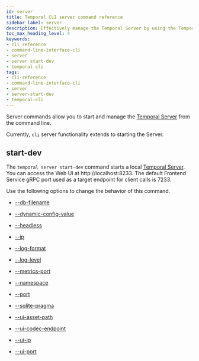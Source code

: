```yaml
---
id: server
title: Temporal CLI server command reference
sidebar_label: server
description: Effectively manage the Temporal Server by using the Temporal command-line interface (CLI). Explore documentation about administration and configuration.
toc_max_heading_level: 4
keywords:
- cli reference
- command-line-interface-cli
- server
- server start-dev
- temporal cli
tags:
- cli-reference
- command-line-interface-cli
- server
- server-start-dev
- temporal-cli
---
```


<!-- THIS FILE IS GENERATED. DO NOT EDIT THIS FILE DIRECTLY -->

Server commands allow you to start and manage the [Temporal Server](/clusters#temporal-server) from the command line.

Currently, `cli` server functionality extends to starting the Server.

## start-dev

The `temporal server start-dev` command starts a local [Temporal Server](/clusters#temporal-server).
You can access the Web UI at http://localhost:8233.
The default Frontend Service gRPC port used as a target endpoint for client calls is 7233.

Use the following options to change the behavior of this command.

- [--db-filename](/cli/cmd-options#db-filename)

- [--dynamic-config-value](/cli/cmd-options#dynamic-config-value)

- [--headless](/cli/cmd-options#headless)

- [--ip](/cli/cmd-options#ip)

- [--log-format](/cli/cmd-options#log-format)

- [--log-level](/cli/cmd-options#log-level)

- [--metrics-port](/cli/cmd-options#metrics-port)

- [--namespace](/cli/cmd-options#namespace)

- [--port](/cli/cmd-options#port)

- [--sqlite-pragma](/cli/cmd-options#sqlite-pragma)

- [--ui-asset-path](/cli/cmd-options#ui-asset-path)

- [--ui-codec-endpoint](/cli/cmd-options#ui-codec-endpoint)

- [--ui-ip](/cli/cmd-options#ui-ip)

- [--ui-port](/cli/cmd-options#ui-port)

